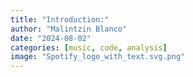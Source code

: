 ```yaml
---
title: "Introduction:"
author: "Malintzin Blanco"
date: "2024-08-02"
categories: [music, code, analysis]
image: "Spotify_logo_with_text.svg.png"
---
```



